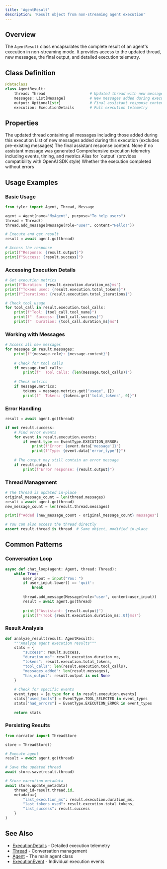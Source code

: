 ```yaml
---
title: 'AgentResult'
description: 'Result object from non-streaming agent execution'
---
```


## Overview

The `AgentResult` class encapsulates the complete result of an agent's execution in non-streaming mode. It provides access to the updated thread, new messages, the final output, and detailed execution telemetry.

## Class Definition

```python
@dataclass
class AgentResult:
    thread: Thread                    # Updated thread with new messages
    messages: List[Message]           # New messages added during execution
    output: Optional[str]             # Final assistant response content
    execution: ExecutionDetails       # Full execution telemetry
```

## Properties

<ParamField path="thread" type="Thread">
  The updated thread containing all messages including those added during this execution
</ParamField>

<ParamField path="messages" type="List[Message]">
  List of new messages added during this execution (excludes pre-existing messages)
</ParamField>

<ParamField path="output" type="Optional[str]">
  The final assistant response content. None if no assistant message was generated
</ParamField>

<ParamField path="execution" type="ExecutionDetails">
  Comprehensive execution telemetry including events, timing, and metrics
</ParamField>

<ParamField path="final_output" type="Optional[str]">
  Alias for `output` (provides compatibility with OpenAI SDK style)
</ParamField>

<ParamField path="success" type="bool">
  Whether the execution completed without errors
</ParamField>

## Usage Examples

### Basic Usage

```python
from tyler import Agent, Thread, Message

agent = Agent(name="MyAgent", purpose="To help users")
thread = Thread()
thread.add_message(Message(role="user", content="Hello!"))

# Execute and get result
result = await agent.go(thread)

# Access the response
print(f"Response: {result.output}")
print(f"Success: {result.success}")
```

### Accessing Execution Details

```python
# Get execution metrics
print(f"Duration: {result.execution.duration_ms}ms")
print(f"Tokens used: {result.execution.total_tokens}")
print(f"Iterations: {result.execution.total_iterations}")

# Check tool usage
for tool_call in result.execution.tool_calls:
    print(f"Tool: {tool_call.tool_name}")
    print(f"  Success: {tool_call.success}")
    print(f"  Duration: {tool_call.duration_ms}ms")
```

### Working with Messages

```python
# Access all new messages
for message in result.messages:
    print(f"{message.role}: {message.content}")
    
    # Check for tool calls
    if message.tool_calls:
        print(f"  Tool calls: {len(message.tool_calls)}")
    
    # Check metrics
    if message.metrics:
        tokens = message.metrics.get("usage", {})
        print(f"  Tokens: {tokens.get('total_tokens', 0)}")
```

### Error Handling

```python
result = await agent.go(thread)

if not result.success:
    # Find error events
    for event in result.execution.events:
        if event.type == EventType.EXECUTION_ERROR:
            print(f"Error: {event.data['message']}")
            print(f"Type: {event.data['error_type']}")
    
    # The output may still contain an error message
    if result.output:
        print(f"Error response: {result.output}")
```

### Thread Management

```python
# The thread is updated in-place
original_message_count = len(thread.messages)
result = await agent.go(thread)
new_message_count = len(result.thread.messages)

print(f"Added {new_message_count - original_message_count} messages")

# You can also access the thread directly
assert result.thread is thread  # Same object, modified in-place
```

## Common Patterns

### Conversation Loop

```python
async def chat_loop(agent: Agent, thread: Thread):
    while True:
        user_input = input("You: ")
        if user_input.lower() == 'quit':
            break
            
        thread.add_message(Message(role="user", content=user_input))
        result = await agent.go(thread)
        
        print(f"Assistant: {result.output}")
        print(f"(Took {result.execution.duration_ms:.0f}ms)")
```

### Result Analysis

```python
def analyze_result(result: AgentResult):
    """Analyze agent execution results"""
    stats = {
        "success": result.success,
        "duration_ms": result.execution.duration_ms,
        "tokens": result.execution.total_tokens,
        "tool_calls": len(result.execution.tool_calls),
        "messages_added": len(result.messages),
        "has_output": result.output is not None
    }
    
    # Check for specific events
    event_types = [e.type for e in result.execution.events]
    stats["used_tools"] = EventType.TOOL_SELECTED in event_types
    stats["had_errors"] = EventType.EXECUTION_ERROR in event_types
    
    return stats
```

### Persisting Results

```python
from narrator import ThreadStore

store = ThreadStore()

# Execute agent
result = await agent.go(thread)

# Save the updated thread
await store.save(result.thread)

# Store execution metadata
await store.update_metadata(
    thread_id=result.thread.id,
    metadata={
        "last_execution_ms": result.execution.duration_ms,
        "last_tokens_used": result.execution.total_tokens,
        "last_success": result.success
    }
)
```

## See Also

- [ExecutionDetails](/api-reference/tyler-executiondetails) - Detailed execution telemetry
- [Thread](/api-reference/tyler-thread) - Conversation management
- [Agent](/api-reference/tyler-agent) - The main agent class
- [ExecutionEvent](/api-reference/tyler-executionevent) - Individual execution events
